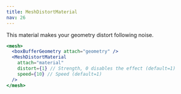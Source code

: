 ```yaml
---
title: MeshDistortMaterial
nav: 26
---
```


This material makes your geometry distort following noise.

```jsx
<mesh>
  <boxBufferGeometry attach="geometry" />
  <MeshDistortMaterial
    attach="material"
    distort={1} // Strength, 0 disables the effect (default=1)
    speed={10} // Speed (default=1)
  />
</mesh>
```

<StoryBook lib="drei" id="shaders-meshdistortmaterial--mesh-distort-material-st" />
